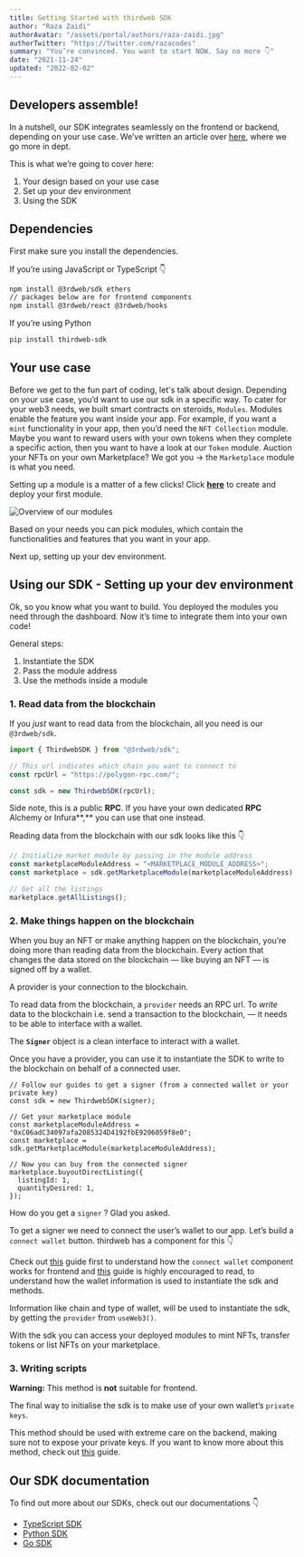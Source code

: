 ```yaml
---
title: Getting Started with thirdweb SDK
author: "Raza Zaidi"
authorAvatar: "/assets/portal/authors/raza-zaidi.jpg"
authorTwitter: "https://twitter.com/razacodes"
summary: "You’re convinced. You want to start NOW. Say no more 👇"
date: "2021-11-24"
updated: "2022-02-02"
---
```


## Developers assemble!

In a nutshell, our SDK integrates seamlessly on the frontend or backend, depending on your use case. We’ve written an article over [here](/guides/sdk-guide), where we go more in dept.

This is what we’re going to cover here:

1. Your design based on your use case
2. Set up your dev environment
3. Using the SDK

## Dependencies

First make sure you install the dependencies.

If you’re using JavaScript or TypeScript 👇

```bash
npm install @3rdweb/sdk ethers
// packages below are for frontend components
npm install @3rdweb/react @3rdweb/hooks
```

If you’re using Python

```bash
pip install thirdweb-sdk
```

## Your use case

Before we get to the fun part of coding, let's talk about design. Depending on your use case, you’d want to use our sdk in a specific way. To cater for your web3 needs, we built smart contracts on steroids, `Modules`. Modules enable the feature you want inside your app.
For example, if you want a `mint` functionality in your app, then you’d need the `NFT Collection` module. Maybe you want to reward users with your own tokens when they complete a specific action, then you want to have a look at our `Token` module. Auction your NFTs on your own Marketplace? We got you → the `Marketplace` module is what you need.

Setting up a module is a matter of a few clicks! Click **[here](/learn/introduction)** to create and deploy your first module.

![Overview of our modules](/assets/portal/learn/index/modules.png)

Based on your needs you can pick modules, which contain the functionalities and features that you want in your app.

Next up, setting up your dev environment.

## Using our SDK - Setting up your dev environment

Ok, so you know what you want to build. You deployed the modules you need through the dashboard. Now it’s time to integrate them into your own code!

General steps:

1. Instantiate the SDK
2. Pass the module address
3. Use the methods inside a module

### 1. Read data from the blockchain

If you _just_ want to read data from the blockchain, all you need is our `@3rdweb/sdk`.

```jsx
import { ThirdwebSDK } from "@3rdweb/sdk";

// This url indicates which chain you want to connect to
const rpcUrl = "https://polygon-rpc.com/";

const sdk = new ThirdwebSDK(rpcUrl);
```

Side note, this is a public **RPC**. If you have your own dedicated **RPC** Alchemy or Infura**,** you can use that one instead.

Reading data from the blockchain with our sdk looks like this 👇

```jsx
// Initialize market module by passing in the module address
const marketplaceModuleAddress = "<MARKETPLACE_MODULE_ADDRESS>";
const marketplace = sdk.getMarketplaceModule(marketplaceModuleAddress);

// Get all the listings
marketplace.getAllListings();
```

### 2. Make things happen on the blockchain

When you buy an NFT or make anything happen on the blockchain, you’re doing more than reading data from the blockchain. Every action that changes the data stored on the blockchain — like buying an NFT — is signed off by a wallet.

A provider is your connection to the blockchain.

To read data from the blockchain, a `provider` needs an RPC url. To _write_ data to the blockchain i.e. send a transaction to the blockchain, — it needs to be able to interface with a wallet.

The **`Signer`** object is a clean interface to interact with a wallet.

Once you have a provider, you can use it to instantiate the SDK to write to the blockchain on behalf of a connected user.

```tsx
// Follow our guides to get a signer (from a connected wallet or your private key)
const sdk = new ThirdwebSDK(signer);

// Get your marketplace module
const marketplaceModuleAddress = "0xC06adC34097afa2085324D4192fbE9206059f8e0";
const marketplace = sdk.getMarketplaceModule(marketplaceModuleAddress);

// Now you can buy from the connected signer
marketplace.buyoutDirectListing({
  listingId: 1,
  quantityDesired: 1,
});
```

How do you get a `signer` ? Glad you asked.

To get a signer we need to connect the user’s wallet to our app. Let’s build a `connect wallet` button. thirdweb has a component for this 👇

Check out [this](/guides/add-connectwallet-to-your-website) guide first to understand how the `connect wallet` component works for frontend and [this](/guides/sdk-guide#code-to-instantiate-the-sdk-at-the-client-side-frontend) guide is highly encouraged to read, to understand how the wallet information is used to instantiate the sdk and methods.

Information like chain and type of wallet, will be used to instantiate the sdk, by getting the `provider` from `useWeb3()`.

With the sdk you can access your deployed modules to mint NFTs, transfer tokens or list NFTs on your marketplace.

### 3. Writing scripts

**Warning:** This method is **not** suitable for frontend.

The final way to initialise the sdk is to make use of your own wallet’s `private keys`.

This method should be used with extreme care on the backend, making sure not to expose your private keys. If you want to know more about this method, check out [this](/guides/sdk-guide#backend) guide.

## Our SDK documentation

To find out more about our SDKs, check out our documentations 👇

- [TypeScript SDK](https://nftlabs.github.io/nftlabs-sdk-ts/sdk.html)
- [Python SDK](https://python-docs.thirdweb.com/)
- [Go SDK](https://pkg.go.dev/github.com/nftlabs/nftlabs-sdk-go/pkg/nftlabs)

<MdxNavigation>
  <MdxNavigationItem
    href="/learn/introduction"
    title="Introduction"
    next
  />
</MdxNavigation>
